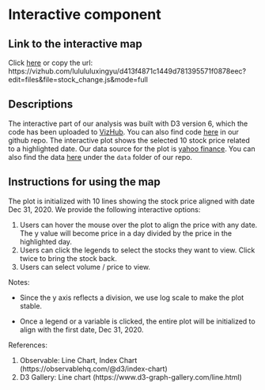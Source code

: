 # Interactive component

## Link to the interactive map
Click [here](https://vizhub.com/lulululuxingyu/d413f4871c1449d781395571f0878eec?edit=files&file=stock_change.js) or copy the url: https://vizhub.com/lulululuxingyu/d413f4871c1449d781395571f0878eec?edit=files&file=stock_change.js&mode=full

## Descriptions

The interactive part of our analysis was built with D3 version 6, which the code has been uploaded to [VizHub](https://vizhub.com/). You can also find code [here](https://github.com/stellazhangyue/redditWSB/tree/main/scripts) in our github repo. 
The interactive plot shows the selected 10 stock price related to a highlighted date. Our data source for the plot is [yahoo finance](https://finance.yahoo.com/). You can also find the data [here](https://raw.githubusercontent.com/stellazhangyue/redditWSB/main/data/clean/stock/top_10_stocks.csv) under the `data` folder of our repo.


## Instructions for using the map

The plot is initialized with 10 lines showing the stock price aligned with date Dec 31, 2020. We provide the following interactive options:

1. Users can hover the mouse over the plot to align the price with any date. The y value will become price in a day divided by the price in the highlighted day.  
2. Users can click the legends to select the stocks they want to view. Click twice to bring the stock back.  
3. Users can select volume / price to view.  

Notes: 

- Since the y axis reflects a division, we use log scale to make the plot stable.  

- Once a legend or a variable is clicked, the entire plot will be initialized to align with the first date, Dec 31, 2020.  

References:


1. Observable: Line Chart, Index Chart (https://observablehq.com/@d3/index-chart)  
2. D3 Gallery: Line chart (https://www.d3-graph-gallery.com/line.html)
